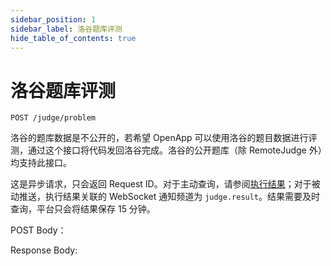 ```yaml
---
sidebar_position: 1
sidebar_label: 洛谷题库评测
hide_table_of_contents: true
---
```



# 洛谷题库评测

`POST /judge/problem`

洛谷的题库数据是不公开的，若希望 OpenApp 可以使用洛谷的题目数据进行评测，通过这个接口将代码发回洛谷完成。洛谷的公开题库（除 RemoteJudge 外）均支持此接口。

这是异步请求，只会返回 Request ID。对于主动查询，请参阅[执行结果](async-result.mdx)；对于被动推送，执行结果关联的 WebSocket 通知频道为 `judge.result`。结果需要及时查询，平台只会将结果保存 15 分钟。

POST Body：

<ApiSchema id="open" pointer="#/components/schemas/JudgeProblem" example />

Response Body:

<ApiSchema id="open" pointer="#/components/schemas/AsyncResponseCommon" example />
